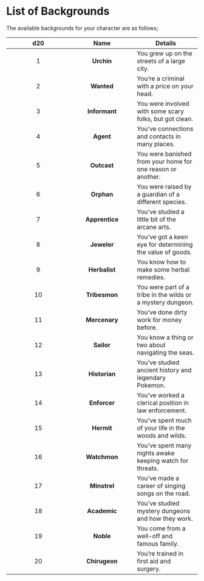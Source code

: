 # List of Backgrounds {.unnumbered}

The available backgrounds for your character are as follows;

| d20 | Name | Details |
|:--:|:--:|----|
| 1 | **Urchin** | You grew up on the streets of a large city. |
| 2 | **Wanted** | You're a criminal with a price on your head. |
| 3 | **Informant** | You were involved with some scary folks, but got clean. |
| 4 | **Agent** | You've connections and contacts in many places. |
| 5 | **Outcast** | You were banished from your home for one reason or another. |
| 6 | **Orphan** | You were raised by a guardian of a different species. |
| 7 | **Apprentice** | You've studied a little bit of the arcane arts. |
| 8 | **Jeweler** | You've got a keen eye for determining the value of goods. |
| 9 | **Herbalist** | You know how to make some herbal remedies. |
| 10 | **Tribesmon** | You were part of a tribe in the wilds or a mystery dungeon. |
| 11 | **Mercenary** | You've done dirty work for money before. |
| 12 | **Sailor** | You know a thing or two about navigating the seas. |
| 13 | **Historian** | You've studied ancient history and legendary Pokemon. |
| 14 | **Enforcer** | You've worked a clerical position in law enforcement. |
| 15 | **Hermit** | You've spent much of your life in the woods and wilds. |
| 16 | **Watchmon** | You've spent many nights awake keeping watch for threats. |
| 17 | **Minstrel** | You've made a career of singing songs on the road. |
| 18 | **Academic** | You've studied mystery dungeons and how they work. |
| 19 | **Noble** | You come from a well-off and famous family. |
| 20 | **Chirugeon** | You're trained in first aid and surgery. |
